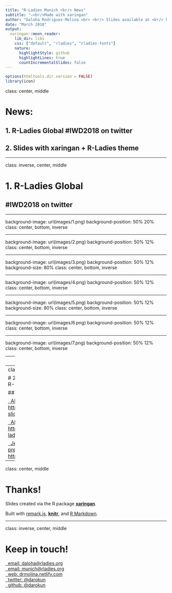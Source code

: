 ```yaml
---
title: "R-Ladies Munich <br/> News"
subtitle: "⚔<br/>Made with xaringan"
author: "Daloha Rodriguez-Molina <br> <br/> Slides available at <br/> https://bit.ly/rladies-munich-news-march2018"
date: "March 2018"
output:
  xaringan::moon_reader:
    lib_dir: libs
    css: ["default", "rladies", "rladies-fonts"]
    nature:
      highlightStyle: github
      highlightLines: true
      countIncrementalSlides: false
---
```


```r
options(htmltools.dir.version = FALSE)
library(icon)
```

class: center, middle

# News:

## 1. R-Ladies Global #IWD2018 on twitter

## 2. Slides with xaringan + R-Ladies theme

---

class: inverse, center, middle

# 1. R-Ladies Global 
## #IWD2018 on twitter

---

background-image: url(images/1.png)
background-position: 50% 20%
class: center, bottom, inverse

---

background-image: url(images/2.png)
background-position: 50% 12%
class: center, bottom, inverse

---

background-image: url(images/3.png)
background-position: 50% 12%
background-size: 80%
class: center, bottom, inverse

---

background-image: url(images/4.png)
background-position: 50% 12%
class: center, bottom, inverse

---

background-image: url(images/5.png)
background-position: 50% 12%
background-size: 80%
class: center, bottom, inverse

---

background-image: url(images/6.png)
background-position: 50% 12%
class: center, bottom, inverse

---

background-image: url(images/7.png)
background-position: 50% 12%
class: center, bottom, inverse

---
class: center, middle

# Follow @rladies_iwd2018
### #IWD2018

# Add your info to the directory!
<a href="https://rladies.org/directory/"><i class="fa fa-link fa-fw"></i>&nbsp; https://rladies.org/directory/</a><br>

---
class: inverse, center, middle

# 2. Slides with xaringan and R-Ladies theme

## Resources

<a href="https://alison.rbind.io/slides/rladies-demo-slides.html#1"><i class="fa fa-link fa-fw"></i>&nbsp; Alison Hill's demo slides: https://bit.ly/rladies-demo-slides</a><br>

<a href="https://alison.rbind.io/post/r-ladies-slides/"><i class="fa fa-link fa-fw"></i>&nbsp; Alison's blog post: https://alison.rbind.io/post/r-ladies-slides/</a><br>

<a href="https://bit.ly/shiny-csp18"><i class="fa fa-link fa-fw"></i>&nbsp; Jessica Minier's presentation about shiny: https://bit.ly/shiny-csp18</a><br>

---

class: center, middle

# Thanks!

Slides created via the R package [**xaringan**](https://github.com/yihui/xaringan).

Built with [remark.js](https://remarkjs.com), [**knitr**](http://yihui.name/knitr), and [R Markdown](https://rmarkdown.rstudio.com).

---

class: inverse, center, middle

# Keep in touch!

<a href="mailto:daloha@rladies.org"><i class="fa fa-paper-plane fa-fw"></i>&nbsp; email: daloha@rladies.org</a><br>
<a href="mailto:munich@rladies.org"><i class="fa fa-paper-plane fa-fw"></i>&nbsp; email: munich@rladies.org</a><br>
<a href="https://drmolina.netlify.com"><i class="fa fa-link fa-fw"></i>&nbsp; web: drmolina.netlify.com</a><br>
<a href="http://twitter.com/darokun"><i class="fa fa-twitter fa-fw"></i>&nbsp; twitter: @darokun</a><br>
<a href="http://github.com/darokun"><i class="fa fa-github fa-fw"></i>&nbsp; github: @darokun</a><br>


